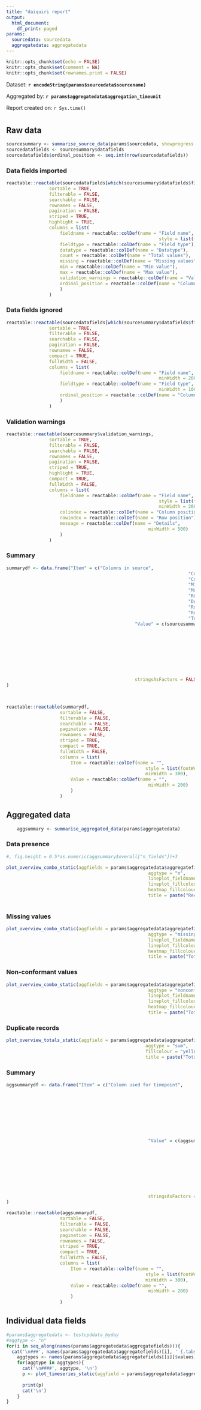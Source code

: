 ```yaml
---
title: "daiquiri report"
output: 
  html_document:
    df_print: paged
params:
  sourcedata: sourcedata
  aggregatedata: aggregatedata
---
```



```r
knitr::opts_chunk$set(echo = FALSE)
knitr::opts_chunk$set(comment = NA)
knitr::opts_chunk$set(rownames.print = FALSE)

```

Dataset: **`r encodeString(params$sourcedata$sourcename)`**

Aggregated by: **`r params$aggregatedata$aggregation_timeunit`**

Report created on: `r Sys.time()`

# {.tabset .tabset-pills}

## Raw data {.tabset}


```r
sourcesummary <- summarise_source_data(params$sourcedata, showprogress = FALSE)
sourcedatafields <- sourcesummary$datafields
sourcedatafields$ordinal_position <- seq.int(nrow(sourcedatafields))
```

### Data fields imported

```r

reactable::reactable(sourcedatafields[which(sourcesummary$datafields$fieldtype != "ignore"),],
				sortable = TRUE,
				filterable = FALSE,
				searchable = FALSE,
				rownames = FALSE,
				pagination = FALSE,
				striped = TRUE,
				highlight = TRUE,
				columns = list(
					fieldname = reactable::colDef(name = "Field name",
														 style = list(fontWeight = "bold")),
					fieldtype = reactable::colDef(name = "Field type"),
					datatype = reactable::colDef(name = "Datatype"),
					count = reactable::colDef(name = "Total values"),
					missing = reactable::colDef(name = "Missing values"),
					min = reactable::colDef(name = "Min value"),
					max = reactable::colDef(name = "Max value"),
					validation_warnings = reactable::colDef(name = "Validation warnings"),
					ordinal_position = reactable::colDef(name = "Column position")
					)
				)
```


### Data fields ignored

```r

reactable::reactable(sourcedatafields[which(sourcesummary$datafields$fieldtype == "ignore"), c("fieldname","fieldtype","ordinal_position")],
				sortable = TRUE,
				filterable = FALSE,
				searchable = FALSE,
				pagination = FALSE,
				rownames = FALSE,
				compact = TRUE,
				fullWidth = FALSE,
				columns = list(
					fieldname = reactable::colDef(name = "Field name",
														 minWidth = 200),
					fieldtype = reactable::colDef(name = "Field type",
														 minWidth = 100),
					ordinal_position = reactable::colDef(name = "Column position")
					)
				)
```


### Validation warnings

```r

reactable::reactable(sourcesummary$validation_warnings,
				sortable = TRUE,
				filterable = FALSE,
				searchable = FALSE,
				rownames = FALSE,
				pagination = FALSE,
				striped = TRUE,
				highlight = TRUE,
				compact = TRUE,
				fullWidth = FALSE,
				columns = list(
					fieldname = reactable::colDef(name = "Field name",
														 style = list(fontWeight = "bold"),
														 minWidth = 200),
					colindex = reactable::colDef(name = "Column position"),
					rowindex = reactable::colDef(name = "Row position"),
					message = reactable::colDef(name = "Details",
													 minWidth = 500)
					)
				)

```

### Summary

```r
summarydf <- data.frame("Item" = c("Columns in source",
																	"Columns imported",
																	"Column used for timepoint",
																	"Min timepoint value",
																	"Max timepoint value",
																	"Rows in source",
																	"Duplicate rows",
																	"Rows missing timepoint values",
																	"Rows imported",
																	"Total validation warnings"),
												"Value" = c(sourcesummary$overall["cols_source_n"],
																		sourcesummary$overall["cols_imported_n"],
																		sourcesummary$overall["timepoint_fieldname"],
																		sourcesummary$overall["timepoint_min"],
																		sourcesummary$overall["timepoint_max"],
																		sourcesummary$overall["rows_source_n"],
																		sourcesummary$overall["rows_duplicates_n"],
																		sourcesummary$overall["timepoint_missing_n"],
																		sourcesummary$overall["rows_imported_n"],
																		nrow(sourcesummary$validation_warnings)),
												stringsAsFactors = FALSE
)
									 


reactable::reactable(summarydf,
					sortable = FALSE,
					filterable = FALSE,
					searchable = FALSE,
					pagination = FALSE,
					rownames = FALSE,
					striped = TRUE,
					compact = TRUE,
					fullWidth = FALSE,
					columns = list(
						Item = reactable::colDef(name = "",
													style = list(fontWeight = "bold"),
													minWidth = 300),
						Value = reactable::colDef(name = "",
													 minWidth = 200)
						)
					)

```


## Aggregated data {.tabset}


```r
	aggsummary <- summarise_aggregated_data(params$aggregatedata)
```


### Data presence

```r
#, fig.height = 0.5*as.numeric(aggsummary$overall["n_fields"])+3

plot_overview_combo_static(aggfields = params$aggregatedata$aggregatefields, 
													 aggtype = "n", 
													 lineplot_fieldname = params$aggregatedata$timepoint_fieldname,
													 lineplot_fillcolour = "pink", 
													 heatmap_fillcolour = "darkred", 
													 title = paste("Records per", params$aggregatedata$aggregation_timeunit))
	

```

### Missing values

```r

plot_overview_combo_static(aggfields = params$aggregatedata$aggregatefields, 
													 aggtype = "missing_n", 
													 lineplot_fieldname = "ALLFIELDSCOMBINED",
													 lineplot_fillcolour = "lightblue", 
													 heatmap_fillcolour = "darkblue", 
													 title = paste("Total missing values per", params$aggregatedata$aggregation_timeunit))


```

### Non-conformant values

```r

plot_overview_combo_static(aggfields = params$aggregatedata$aggregatefields, 
													 aggtype = "nonconformant_n", 
													 lineplot_fieldname = "ALLFIELDSCOMBINED",
													 lineplot_fillcolour = "lightgreen", 
													 heatmap_fillcolour = "darkgreen", 
													 title = paste("Total nonconformant values per", params$aggregatedata$aggregation_timeunit))


```

### Duplicate records

```r

plot_overview_totals_static(aggfield = params$aggregatedata$aggregatefields[["DUPLICATES"]], 
													aggtype = "sum",
													fillcolour = "yellow",
													title = paste("Total duplicate records per", params$aggregatedata$aggregation_timeunit))


```

### Summary

```r
aggsummarydf <- data.frame("Item" = c("Column used for timepoint",
																			"Min timepoint value",
																			"Max timepoint value",
																			"Timepoint aggregation unit",
																			"Total number of timepoints",
																			"Number of empty timepoints",
																			"Number of data fields"
																			# NOTE: Partitionfield functionality disabled until we work out how to present it
																			# "Column(s) used as partitionfield"
																			),
													 "Value" = c(aggsummary$overall["timepoint_fieldname"],
													 						aggsummary$overall["timepoint_min"],
													 						aggsummary$overall["timepoint_max"],
													 						aggsummary$overall["aggregation_timeunit"],
													 						aggsummary$overall["n_timepoints"],
													 						aggsummary$overall["n_empty_timepoints"],
													 						aggsummary$overall["n_fields"]
													 						# NOTE: Partitionfield functionality disabled until we work out how to present it
													 						# aggsummary$overall["partitionfield_fieldnames"]
													 						),
													 stringsAsFactors = FALSE
)

reactable::reactable(aggsummarydf,
					sortable = FALSE,
					filterable = FALSE,
					searchable = FALSE,
					pagination = FALSE,
					rownames = FALSE,
					striped = TRUE,
					compact = TRUE,
					fullWidth = FALSE,
					columns = list(
						Item = reactable::colDef(name = "",
													style = list(fontWeight = "bold"),
													minWidth = 300),
						Value = reactable::colDef(name = "",
													 minWidth = 200)
						)
					)

```

## Individual data fields {.tabset}

```r
#params$aggregatedata <- testcpddata_byday
#aggtype <- "n"
for(i in seq_along(names(params$aggregatedata$aggregatefields))){
  cat('\n###', names(params$aggregatedata$aggregatefields)[i], ' {.tabset}\n')
	aggtypes <- names(params$aggregatedata$aggregatefields[[i]]$values)[-1]
	for(aggtype in aggtypes){
	  cat('\n####', aggtype, '\n')
	  p <- plot_timeseries_static(aggfield = params$aggregatedata$aggregatefields[[i]], aggtype = aggtype)
	  											 
	  print(p)
	  cat('\n')
	}
}
```

